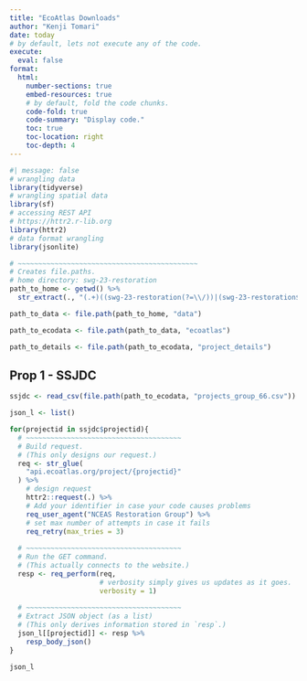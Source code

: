 ```yaml
---
title: "EcoAtlas Downloads"
author: "Kenji Tomari"
date: today
# by default, lets not execute any of the code.
execute:
  eval: false
format:
  html:
    number-sections: true
    embed-resources: true
    # by default, fold the code chunks.
    code-fold: true
    code-summary: "Display code."
    toc: true
    toc-location: right
    toc-depth: 4
---
```


```r
#| message: false
# wrangling data
library(tidyverse)
# wrangling spatial data
library(sf)
# accessing REST API
# https://httr2.r-lib.org
library(httr2)
# data format wrangling
library(jsonlite)

# ~~~~~~~~~~~~~~~~~~~~~~~~~~~~~~~~~~~~~~~~~~~~
# Creates file.paths.
# home directory: swg-23-restoration
path_to_home <- getwd() %>%
  str_extract(., "(.+)((swg-23-restoration(?=\\/))|(swg-23-restoration$))")

path_to_data <- file.path(path_to_home, "data")

path_to_ecodata <- file.path(path_to_data, "ecoatlas")

path_to_details <- file.path(path_to_ecodata, "project_details")
```

## Prop 1 - SSJDC

```r
ssjdc <- read_csv(file.path(path_to_ecodata, "projects_group_66.csv"))

json_l <- list()

for(projectid in ssjdc$projectid){
  # ~~~~~~~~~~~~~~~~~~~~~~~~~~~~~~~~~~~~~~
  # Build request.
  # (This only designs our request.)
  req <- str_glue(
    "api.ecoatlas.org/project/{projectid}"
  ) %>%
    # design request
    httr2::request(.) %>%
    # Add your identifier in case your code causes problems
    req_user_agent("NCEAS Restoration Group") %>%
    # set max number of attempts in case it fails
    req_retry(max_tries = 3)
  
  # ~~~~~~~~~~~~~~~~~~~~~~~~~~~~~~~~~~~~~~
  # Run the GET command.
  # (This actually connects to the website.)
  resp <- req_perform(req,
                      # verbosity simply gives us updates as it goes.
                      verbosity = 1)
  
  # ~~~~~~~~~~~~~~~~~~~~~~~~~~~~~~~~~~~~~~
  # Extract JSON object (as a list)
  # (This only derives information stored in `resp`.)
  json_l[[projectid]] <- resp %>%
    resp_body_json()
}
```

```r
json_l
```

